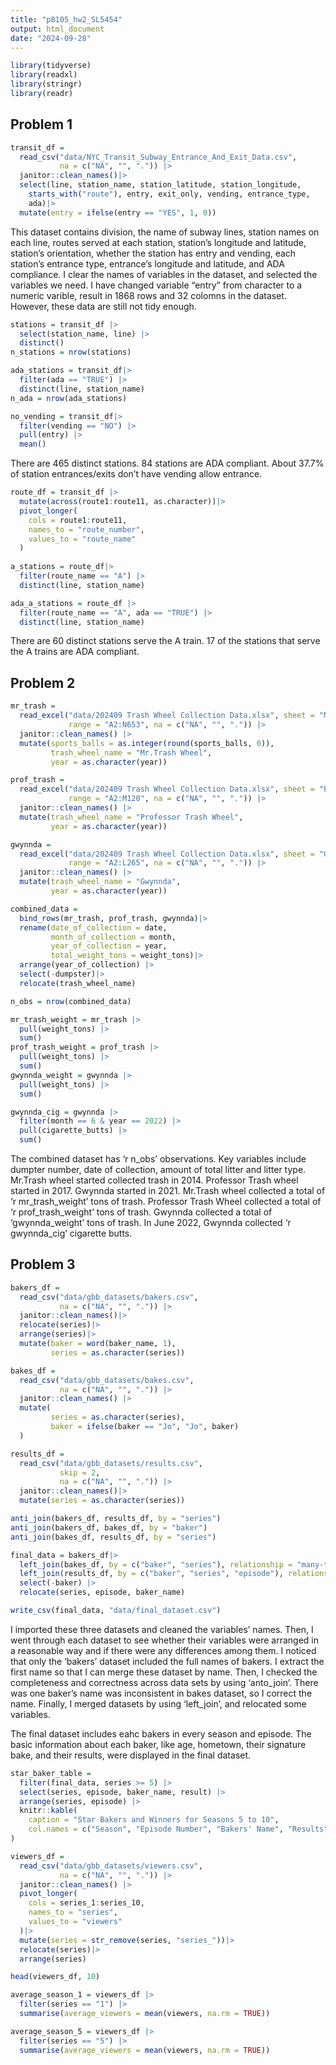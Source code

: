 ```yaml
---
title: "p8105_hw2_SL5454"
output: html_document
date: "2024-09-28"
---
```


```r
library(tidyverse)
library(readxl)
library(stringr)
library(readr)
```

## Problem 1

```r
transit_df =
  read_csv("data/NYC_Transit_Subway_Entrance_And_Exit_Data.csv", 
           na = c("NA", "", ".")) |>
  janitor::clean_names()|>
  select(line, station_name, station_latitude, station_longitude, 
    starts_with("route"), entry, exit_only, vending, entrance_type, 
    ada)|>
  mutate(entry = ifelse(entry == "YES", 1, 0))
```

This dataset contains division, the name of subway lines, station names on each line, routes served at each station, station's longitude and latitude, station's orientation, whether the station has entry and vending, each station's entrance type, entrance's longitude and latitude, and ADA compliance. 
I clear the names of variables in the dataset, and selected the variables we need. I have changed variable "entry" from character to a numeric varible, result in 1868 rows and 32 colomns in the dataset. However, these data are still not tidy enough.

```r
stations = transit_df |>
  select(station_name, line) |>
  distinct()
n_stations = nrow(stations)

ada_stations = transit_df|>
  filter(ada == "TRUE") |>
  distinct(line, station_name)
n_ada = nrow(ada_stations)

no_vending = transit_df|>
  filter(vending == "NO") |>
  pull(entry) |>
  mean()

```
There are 465 distinct stations.
84 stations are ADA compliant.
About 37.7% of station entrances/exits don't have vending allow entrance.

```r
route_df = transit_df |>
  mutate(across(route1:route11, as.character))|>
  pivot_longer(
    cols = route1:route11,
    names_to = "route_number",
    values_to = "route_name"
  )
  
a_stations = route_df|>
  filter(route_name == "A") |>
  distinct(line, station_name)

ada_a_stations = route_df |>
  filter(route_name == "A", ada == "TRUE") |>
  distinct(line, station_name)
```
There are 60 distinct stations serve the A train.
17 of the stations that serve the A trains are ADA compliant.

## Problem 2

```r
mr_trash = 
  read_excel("data/202409 Trash Wheel Collection Data.xlsx", sheet = "Mr. Trash Wheel",
             range = "A2:N653", na = c("NA", "", ".")) |>
  janitor::clean_names() |>
  mutate(sports_balls = as.integer(round(sports_balls, 0)),
         trash_wheel_name = "Mr.Trash Wheel",
         year = as.character(year)) 

prof_trash = 
  read_excel("data/202409 Trash Wheel Collection Data.xlsx", sheet = "Professor Trash Wheel",
             range = "A2:M120", na = c("NA", "", ".")) |>
  janitor::clean_names() |>
  mutate(trash_wheel_name = "Professor Trash Wheel",
         year = as.character(year))

gwynnda = 
  read_excel("data/202409 Trash Wheel Collection Data.xlsx", sheet = "Gwynnda Trash Wheel",
             range = "A2:L265", na = c("NA", "", ".")) |>
  janitor::clean_names() |>
  mutate(trash_wheel_name = "Gwynnda",
         year = as.character(year))
```

```r
combined_data = 
  bind_rows(mr_trash, prof_trash, gwynnda)|>
  rename(date_of_collection = date,
         month_of_collection = month,
         year_of_collection = year,
         total_weight_tons = weight_tons)|>
  arrange(year_of_collection) |>
  select(-dumpster)|>
  relocate(trash_wheel_name)

n_obs = nrow(combined_data)
```

```r
mr_trash_weight = mr_trash |>
  pull(weight_tons) |>
  sum()
prof_trash_weight = prof_trash |>
  pull(weight_tons) |>
  sum()
gwynnda_weight = gwynnda |>
  pull(weight_tons) |>
  sum()

gwynnda_cig = gwynnda |>
  filter(month == 6 & year == 2022) |>
  pull(cigarette_butts) |>
  sum()
```
The combined dataset has 'r n_obs' observations. Key variables include dumpter number, date of collection, amount of total litter and litter type. Mr.Trash wheel started collected trash in 2014. Professor Trash wheel started in 2017. Gwynnda started in 2021. 
Mr.Trash wheel collected a total of 'r mr_trash_weight' tons of trash. Professor Trash Wheel collected a total of 'r prof_trash_weight' tons of trash. Gwynnda collected a total of 'gwynnda_weight' tons of trash. In June 2022, Gwynnda collected 'r gwynnda_cig' cigarette butts.


## Problem 3

```r
bakers_df =
  read_csv("data/gbb_datasets/bakers.csv", 
           na = c("NA", "", ".")) |>
  janitor::clean_names()|>
  relocate(series)|>
  arrange(series)|>
  mutate(baker = word(baker_name, 1),
         series = as.character(series))

bakes_df =
  read_csv("data/gbb_datasets/bakes.csv", 
           na = c("NA", "", ".")) |>
  janitor::clean_names() |>
  mutate(
         series = as.character(series),
         baker = ifelse(baker == "Jo", "Jo", baker)
  )

results_df =
  read_csv("data/gbb_datasets/results.csv",
           skip = 2,
           na = c("NA", "", ".")) |>
  janitor::clean_names()|>
  mutate(series = as.character(series))
```

```r
anti_join(bakers_df, results_df, by = "series")
anti_join(bakers_df, bakes_df, by = "baker")
anti_join(bakes_df, results_df, by = "series")
```

```r
final_data = bakers_df|>
  left_join(bakes_df, by = c("baker", "series"), relationship = "many-to-many") |>
  left_join(results_df, by = c("baker", "series", "episode"), relationship = "many-to-many")|>
  select(-baker) |>
  relocate(series, episode, baker_name)

write_csv(final_data, "data/final_dataset.csv")
```

I imported these three datasets and cleaned the variables' names. Then, I went through each dataset to see whether their variables were arranged in a reasonable way and if there were any differences among them. I noticed that only the 'bakers' dataset included the full names of bakers. I extract the first name so that I can merge these dataset by name. Then, I checked the completeness and correctness across data sets by using 'anto_join'. There was one baker's name was inconsistent in bakes dataset, so I correct the name. Finally, I merged datasets by using 'left_join', and relocated some variables.

The final dataset includes eahc bakers in every season and episode. The basic information about each baker, like age, hometown, their signature bake, and their results, were displayed in the final dataset.

```r
star_baker_table =
  filter(final_data, series >= 5) |>
  select(series, episode, baker_name, result) |>
  arrange(series, episode) |>
  knitr::kable(
    caption = "Star Bakers and Winners for Seasons 5 to 10",
    col.names = c("Season", "Episode Number", "Bakers' Name", "Results")
)
```

```r
viewers_df =
  read_csv("data/gbb_datasets/viewers.csv", 
           na = c("NA", "", ".")) |>
  janitor::clean_names() |>
  pivot_longer(
    cols = series_1:series_10,
    names_to = "series",
    values_to = "viewers"
  )|>
  mutate(series = str_remove(series, "series_"))|>
  relocate(series)|>
  arrange(series)

head(viewers_df, 10)

average_season_1 = viewers_df |>
  filter(series == "1") |>
  summarise(average_viewers = mean(viewers, na.rm = TRUE))

average_season_5 = viewers_df |>
  filter(series == "5") |>
  summarise(average_viewers = mean(viewers, na.rm = TRUE))

```


